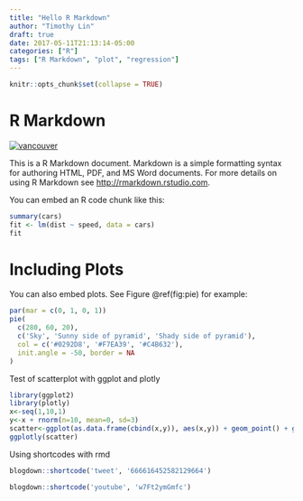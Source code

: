 ```yaml
---
title: "Hello R Markdown"
author: "Timothy Lin"
draft: true
date: 2017-05-11T21:13:14-05:00
categories: ["R"]
tags: ["R Markdown", "plot", "regression"]
---
```


```r
knitr::opts_chunk$set(collapse = TRUE)
```

# R Markdown

[![vancouver](http://weknownyourdreamz.com/images/seaside/seaside-04.jpg)](http://weknownyourdreamz.com/seaside.html)

This is a R Markdown document. Markdown is a simple formatting syntax for authoring HTML, PDF, and MS Word documents. For more details on using R Markdown see <http://rmarkdown.rstudio.com>.

You can embed an R code chunk like this:

```r
summary(cars)
fit <- lm(dist ~ speed, data = cars)
fit

```

# Including Plots

You can also embed plots. See Figure \@ref(fig:pie) for example:

```r
par(mar = c(0, 1, 0, 1))
pie(
  c(280, 60, 20),
  c('Sky', 'Sunny side of pyramid', 'Shady side of pyramid'),
  col = c('#0292D8', '#F7EA39', '#C4B632'),
  init.angle = -50, border = NA
)
```

Test of scatterplot with ggplot and plotly 

```r
library(ggplot2)
library(plotly)
x<-seq(1,10,1)
y<-x + rnorm(n=10, mean=0, sd=3)
scatter<-ggplot(as.data.frame(cbind(x,y)), aes(x,y)) + geom_point() + geom_smooth()
ggplotly(scatter)
```

Using shortcodes with rmd

```r
blogdown::shortcode('tweet', '666616452582129664')
```

```r
blogdown::shortcode('youtube', 'w7Ft2ymGmfc')
```
